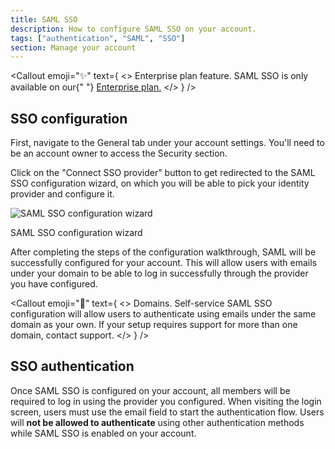 ```yaml
---
title: SAML SSO
description: How to configure SAML SSO on your account.
tags: ["authentication", "SAML", "SSO"]
section: Manage your account
---
```



<Callout
  emoji="✨"
  text={
    <>
      <span className="font-bold">Enterprise plan feature.</span> SAML SSO is
      only available on our{" "}
      <a href="https://knock.app/pricing">Enterprise plan.</a>
    </>
  }
/>

## SSO configuration

First, navigate to the General tab under your account settings. You'll need to be an account owner to access the Security section.

Click on the "Connect SSO provider" button to get redirected to the SAML SSO
configuration wizard, on which you will be able to pick your identity provider
and configure it.

![SAML SSO configuration wizard](/images/manage-your-account/saml-sso-configuration-wizard.png)

<figcaption>SAML SSO configuration wizard</figcaption>

After completing the steps of the configuration walkthrough, SAML will be successfully configured for your account.
This will allow users with emails under your domain to be able to log in successfully through the provider you
have configured.

<Callout
  emoji="🌠"
  text={
    <>
      <span className="font-bold">Domains.</span> Self-service SAML SSO
      configuration will allow users to authenticate using emails under the same
      domain as your own. If your setup requires support for more than one
      domain, contact support.
    </>
  }
/>

## SSO authentication

Once SAML SSO is configured on your account, all members will be required to log in using the provider you
configured. When visiting the login screen, users must use the email field to start the authentication flow.
Users will **not be allowed to authenticate** using other authentication methods while SAML SSO is enabled on your account.
